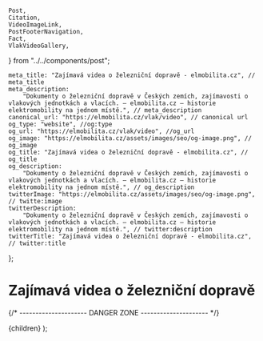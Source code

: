 	Post,
	Citation,
	VideoImageLink,
	PostFooterNavigation,
	Fact,
	VlakVideoGallery,
} from "../../components/post";


	meta_title: "Zajímavá videa o železniční dopravě - elmobilita.cz", // meta_title
	meta_description:
		"Dokumenty o železniční dopravě v Českých zemích, zajímavosti o vlakových jednotkách a vlacích. – elmobilita.cz – historie elektromobility na jednom místě.", // meta_description
	canonical_url: "https://elmobilita.cz/vlak/video", // canonical url
	og_type: "website", //og:type
	og_url: "https://elmobilita.cz/vlak/video", //og_url
	og_image: "https://elmobilita.cz/assets/images/seo/og-image.png", // og_image
	og_title: "Zajímavá videa o železniční dopravě - elmobilita.cz", // og_title
	og_description:
		"Dokumenty o železniční dopravě v Českých zemích, zajímavosti o vlakových jednotkách a vlacích. – elmobilita.cz – historie elektromobility na jednom místě.", // og_description
	twitterImage: "https://elmobilita.cz/assets/images/seo/og-image.png", // twitte:image
	twitterDescription:
		"Dokumenty o železniční dopravě v Českých zemích, zajímavosti o vlakových jednotkách a vlacích. – elmobilita.cz – historie elektromobility na jednom místě.", // twitter:description
	twitterTitle: "Zajímavá videa o železniční dopravě - elmobilita.cz", // twitter:title
};

# Zajímavá videa o&nbsp;železniční dopravě

<VlakVideoGallery />

<PostFooterNavigation
	hrefPrevious="/vlak/typicke-lokomotivy-na-ceske-zeleznici"
	hrefNext="/vlak/zdroje"
	next="Následující"
	previous="Předchozí"
	previousEnabled="true"
	nextEnabled="true"
/>
{/* --------------------- DANGER ZONE --------------------- */}

<DefaultLayout metaData={metaData}>
	<MDXProvider
		components={{
			h2: H2,
			h3: H3,
			h4: H4,
			h6: H5,
			h5: H6,
		}}
	>
		<Post>{children}</Post>
	</MDXProvider>
</DefaultLayout>
);
